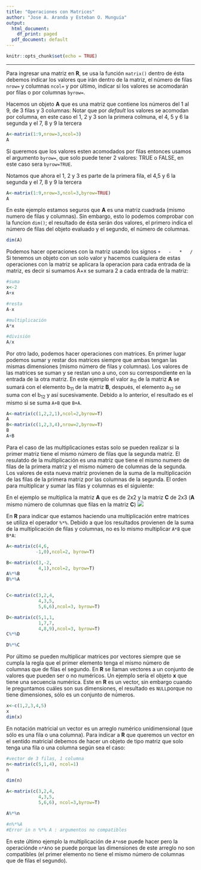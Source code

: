 ```yaml
---
title: "Operaciones con Matrices"
author: "Jose A. Aranda y Esteban O. Munguía"
output:
  html_document:
    df_print: paged
  pdf_document: default
---
```


```r
knitr::opts_chunk$set(echo = TRUE)
```
***
Para ingresar una matriz en **R**, se usa la función `matrix()` dentro de ésta debemos indicar los valores que irán dentro de la matriz, el número de filas `nrow=` y columnas `ncol=` y por último, indicar si los valores se acomodarán por filas o por columnas `byrow=`.

Hacemos un objeto **A** que es una matriz que contiene los números del 1 al 9, de 3 filas y 3 columnas:
Notar que por *default* los valores se acomodan por columna, en este caso el 1, 2 y 3 son la primera colmuna, el 4, 5 y 6 la segunda y el 7, 8 y 9 la tercera

```r
A<-matrix(1:9,nrow=3,ncol=3)
A

```
Si queremos que los valores esten acomodados por filas entonces usamos el argumento `byrow=`, que solo puede tener 2 valores:
TRUE o FALSE, en este caso sera `byrow=TRUE`.

Notamos que ahora el 1, 2 y 3 es parte de la primera fila, el 4,5 y 6 la segunda y el 7, 8 y 9 la tercera

```r
A<-matrix(1:9,nrow=3,ncol=3,byrow=TRUE)
A
```
En este ejemplo estamos seguros que **A** es una matriz cuadrada (mismo numero de filas y columnas). Sin embargo, esto lo podemos comprobar con la funcion `dim()`; el resultado de ésta serán dos valores, el primero indica el número de filas del objeto evaluado y el segundo, el número de columnas.

```r
dim(A)
```

Podemos hacer operaciones con la matriz usando los signos `+   -   *   /`
Si tenemos un objeto con un solo valor y hacemos cualquiera de estas operaciones con la matriz
se aplicara la operacion para cada entrada de la matriz, es decir si sumamos A+x
se sumara 2 a cada entrada de la matriz:

```r
#suma
x<-2
A+x

#resta
A-x

#multiplicación
A*x

#división
A/x
```

Por otro lado, podemos hacer operaciones con matrices. En primer lugar podemos sumar y restar dos matrices siempre que ambas tengan las mismas dimensiones (mismo número de filas y columnas). Los valores de las matrices se suman y se restan uno a uno, con su correspondiente en la entrada de la otra matriz. En este ejemplo el valor a<sub>11</sub> de la matriz **A** se sumará con el elemento b<sub>11</sub> de la matriz **B**, después, el elemento a<sub>12</sub> se suma con el b<sub>12</sub> y así sucesivamente. Debido a lo anterior, el resultado es el mismo si se suma `A+B` que `B+A`.

```r
A<-matrix(c(1,2,2,1),ncol=2,byrow=T)
A
B<-matrix(c(1,2,3,4),nrow=2,byrow=T)
B
A+B
```

Para el caso de las multiplicaciones estas solo se pueden realizar si la primer matriz tiene el mismo número de filas que la segunda matriz. El resulatdo de la multiplicación es una matriz que tiene el mismo numero de filas de la primera matriz y el mismo número de columnas de la segunda.
Los valores de esta nueva matriz provienen de la suma de la multiplicación de las filas de la primera matriz por las columnas de la segunda. El orden para multiplicar y sumar las filas y columnas es el siguiente:

En el ejemplo se multiplica la matriz **A** que es de 2x2 y la matriz **C** de 2x3 (**A** mismo número de columnas que filas en la matriz **C**)
![](http://www.portalhuarpe.com.ar/Medhime20/Nuevos%20OA/SITIO%20Matrices%20y%20Determinantes/UnidadMatematica/Navegable/Objeto1Def.MatricesyDeterminantes/Navegable/Imagenes/ejmultiplicacion.gif)

En **R** para indicar que estamos haciendo una multiplicación entre matrices se utiliza el operador `%*%`. Debido a que los resultados provienen de la suma de la multiplicación de filas y columnas, no es lo mismo multiplicar `A*B` que `B*A`:

```r
A<-matrix(c(4,6,
           -1,0),ncol=2, byrow=T)

B<-matrix(c(3,-2,
            4,1),ncol=2, byrow=T)
A%*%B
B%*%A


C<-matrix(c(3,2,4,
            4,3,5,
            5,6,6),ncol=3, byrow=T)

D<-matrix(c(5,1,1,
            1,7,7,
            4,8,9),ncol=3, byrow=T)
C%*%D

D%*%C
```

Por último se pueden multiplicar matrices por vectores siempre que se cumpla la regla que el primer elemento tenga el mismo número de columnas que de filas el segundo. En **R** se llaman vectores a un conjunto de valores que pueden ser o no numéricos.
Un ejemplo sería el objeto **x** que tiene una secuencia numérica. Este en **R** es un vector, sin embargo cuando le preguntamos cuáles son sus dimensiones, el resultado es `NULL`porque no tiene dimensiones, sólo es un conjunto de números.
```r
x<-c(1,2,3,4,5)
x
dim(x)
```

En notación matricial un vector es un arreglo numérico unidimensional (que sólo es una fila o una columna). Para indicar a **R** que queremos un vector en el sentido matricial debemos de hacer un objeto de tipo matriz que solo tenga una fila o una columna según sea el caso:

```r
#vector de 3 filas, 1 columna
n<-matrix(c(5,1,4), ncol=1)
n

dim(n)

A<-matrix(c(3,2,4,
            4,3,5,
            5,6,6), ncol=3,byrow=T)

A%*%n

#n%*%A
#Error in n %*% A : argumentos no compatibles
```

En este último ejemplo la multiplicación de `A*n`se puede hacer pero la operaciónde `n*A`no se puede porque las dimensiones de este arreglo no son compatibles (el primer elemento no tiene el mismo número de columnas que de filas el segundo).



